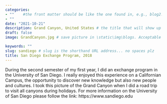 ```yaml
---
categories:  
- ""    #the front matter should be like the one found in, e.g., blog2.md. It cannot be like the normal Rmd we used
- ""
date: "2021-10-21"
description: Grand Canyon, United States # the title that will show up once someone gets to this page
draft: false
image: GrandCanyon.jpg # save picture in \static\img\blogs. Acceptable formats= jpg, jpeg, or png . Your iPhone pics wont work

keywords: ""
slug: sandiego # slug is the shorthand URL address... no spaces plz
title: San Diego Exchange Program, 2018 
---
```


During the second semester of my first year, I did an exchange program in the University of San Diego. I really enjoyed this experience on a Californian Campus, the opportunity to discover new knowledge but also new people and cultures. I took this picture of the Grand Canyon when I did a road trip to visit all canyons during holidays. 
For more information on the University of San Diego please follow the link: 
https://www.sandiego.edu


